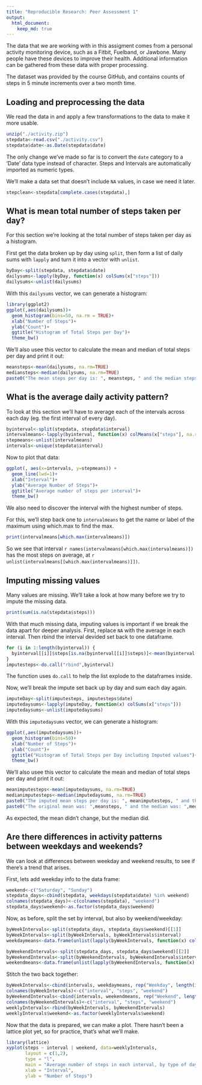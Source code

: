 ```yaml
---
title: "Reproducible Research: Peer Assessment 1"
output: 
  html_document:
    keep_md: true
---
```


The data that we are working with in this assigment comes from a personal activity monitoring device, such as a Fitbit, Fuelband, or Jawbone. Many people have these devices to improve their health. Additional information can be gathered from these data with proper processing.

The dataset was provided by the course GitHub, and contains counts of steps in 5 minute increments over a two month time.

## Loading and preprocessing the data

We read the data in and apply a few transformations to the data to make it more usable. 

```r
unzip("./activity.zip")
stepdata<-read.csv("./activity.csv")
stepdata$date<-as.Date(stepdata$date)
```

The only change we've made so far is to convert the ```date``` category to a 'Date' data type instead of character. Steps and Intervals are automatically imported as numeric types.

We'll make a data set that doesn't include ```NA``` values, in case we need it later.

```r
stepclean<-stepdata[complete.cases(stepdata),]
```

## What is mean total number of steps taken per day?

For this section we're looking at the total number of steps taken per day as a histogram.

First get the data broken up by day using ```split```, then form a list of daily sums with ```lapply``` and turn it into a vector with ```unlist```.

```r
byDay<-split(stepdata, stepdata$date)
dailysums<-lapply(byDay, function(x) colSums(x["steps"]))
dailysums<-unlist(dailysums)
```

With this ```dailysums``` vector, we can generate a histogram:
```r
library(ggplot2)
ggplot(,aes(dailysums))+
  geom_histogram(bins=50, na.rm = TRUE)+
  xlab("Number of Steps")+
  ylab("Count")+
  ggtitle("Histogram of Total Steps per Day")+
  theme_bw()
```

We'll also usee this vector to calculate the mean and median of total steps per day and print it out:
```r
meansteps<-mean(dailysums, na.rm=TRUE)
mediansteps<-median(dailysums, na.rm=TRUE)
paste0("The mean steps per day is: ", meansteps, " and the median steps per day is ", mediansteps, ".")
```


## What is the average daily activity pattern?

To look at this section we'll have to average each of the intervals across each day (eg. the first interval of every day). 

```r
byinterval<-split(stepdata, stepdata$interval)
intervalmeans<-lapply(byinterval, function(x) colMeans(x["steps"], na.rm=TRUE))
stepmeans<-unlist(intervalmeans)
intervals<-unique(stepdata$interval)
```

Now to plot that data:

```r
ggplot(, aes(x=intervals, y=stepmeans)) + 
  geom_line(lwd=1)+
  xlab("Interval")+
  ylab("Average Number of Steps")+
  ggtitle("Average number of steps per interval")+
  theme_bw()
```


We also need to discover the interval with the highest number of steps.

For this, we'll step back one to ```intervalmeans``` to get the name or label of the maximum using which.max to find the max.

```r
print(intervalmeans[which.max(intervalmeans)])
```

So we see that interval `r names(intervalmeans[which.max(intervalmeans)])` has the most steps on average, at `r unlist(intervalmeans[[which.max(intervalmeans)]])`.

## Imputing missing values
Many values are missing. We'll take a look at how many before we try to impute the missing data. 

```r
print(sum(is.na(stepdata$steps)))
```

With that much missing data, imputing values is important if we break the data apart for deeper analysis. First, replace ```NA``` with the average in each interval. Then rbind the interval devided set back to one dataframe.

```r
for (i in 1:length(byinterval)) {
  byinterval[[i]]$steps[is.na(byinterval[[i]]$steps)]<-mean(byinterval[[i]]$steps, na.rm=TRUE)
}
imputesteps<-do.call("rbind",byinterval)
```

The function uses ```do.call``` to help the list explode to the dataframes inside. 

Now, we'll break the impute set back up by day and sum each day again.

```r
imputeDay<-split(imputesteps, imputesteps$date)
imputedaysums<-lapply(imputeDay, function(x) colSums(x["steps"]))
imputedaysums<-unlist(imputedaysums)
```

With this ```imputedaysums``` vector, we can generate a histogram:
```r
ggplot(,aes(imputedaysums))+
  geom_histogram(bins=50)+
  xlab("Number of Steps")+
  ylab("Count")+
  ggtitle("Histogram of Total Steps per Day including Imputed values")+
  theme_bw()
```

We'll also usee this vector to calculate the mean and median of total steps per day and print it out:
```r
meanimputesteps<-mean(imputedaysums, na.rm=TRUE)
medianimputesteps<-median(imputedaysums, na.rm=TRUE)
paste0("The imputed mean steps per day is: ", meanimputesteps, " and the imputed median steps per day is ", medianimputesteps, ".")
paste0("The original mean was: ",meansteps, " and the median was: ",mediansteps,".")
```

As expected, the mean didn't change, but the median did.

## Are there differences in activity patterns between weekdays and weekends?

We can look at differences between weekday and weekend results, to see if there's a trend that arises. 

First, lets add weekday info to the data frame:
```r
weekend<-c("Saturday", "Sunday")
stepdata_days<-cbind(stepdata, weekdays(stepdata$date) %in% weekend)
colnames(stepdata_days)<-c(colnames(stepdata), "weekend")
stepdata_days$weekend<-as.factor(stepdata_days$weekend)
```

Now, as before, split the set by interval, but also by weekend/weekday:
```r
byWeekIntervals<-split(stepdata_days, stepdata_days$weekend)[[1]]
byWeekIntervals<-split(byWeekIntervals, byWeekIntervals$interval)
weekdaymeans<-data.frame(unlist(lapply(byWeekIntervals, function(x) colMeans(x["steps"], na.rm=TRUE))))

byWeekendIntervals<-split(stepdata_days, stepdata_days$weekend)[[2]]
byWeekendIntervals<-split(byWeekendIntervals, byWeekendIntervals$interval)
weekendmeans<-data.frame(unlist(lapply(byWeekendIntervals, function(x) colMeans(x["steps"], na.rm=TRUE))))
```

Stitch the two back together:
```r
byWeekIntervals<-cbind(intervals, weekdaymeans, rep("Weekday", length(intervals)))
colnames(byWeekIntervals)<-c("interval", "steps", "weekend")
byWeekendIntervals<-cbind(intervals, weekendmeans, rep("Weekend", length(intervals)))
colnames(byWeekendIntervals)<-c("interval", "steps", "weekend")
weeklyIntervals<-rbind(byWeekIntervals, byWeekendIntervals)
weeklyIntervals$weekend<-as.factor(weeklyIntervals$weekend)
```

Now that the data is prepared, we can make a plot. There hasn't been a lattice plot yet, so for practice, that's what we'll make.

```r
library(lattice)
xyplot(steps ~ interval | weekend, data=weeklyIntervals, 
       layout = c(1,2), 
       type = "l", 
       main = "Average number of steps in each interval, by type of day",
       xlab = "Interval",
       ylab = "Number of Steps")
```
